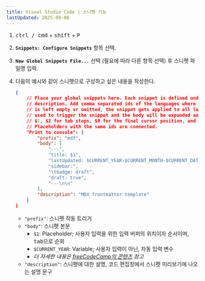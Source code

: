 ```yaml
---
title: Visual Studio Code | 스니펫 기능
lastUpdated: 2025-09-08
---
```




<Steps titleSite="p">

1. <span style="margin-top: 0;"><kbd>ctrl / cmd</kbd></span> + <kbd>shift</kbd> + <kbd>P</kbd>

2. **`Snippets: Configure Snippets`** 항목 선택.

3. **`New Global Snippets File...`** 선택 (필요에 따라 다른 항목 선택) 후 스니펫 파일명 입력.

3. 다음의 예시와 같이 스니펫으로 구성하고 싶은 내용을 작성한다.

    ```json title="〈파일명〉.code-snippets" {11-17} "mdf" "MDX frontmatter template"
    {
        // Place your global snippets here. Each snippet is defined under a snippet name and has a scope, prefix, body and 
        // description. Add comma separated ids of the languages where the snippet is applicable in the scope field. If scope 
        // is left empty or omitted, the snippet gets applied to all languages. The prefix is what is 
        // used to trigger the snippet and the body will be expanded and inserted. Possible variables are: 
        // $1, $2 for tab stops, $0 for the final cursor position, and ${1:label}, ${2:another} for placeholders. 
        // Placeholders with the same ids are connected.
        "Print to console": {
            "prefix": "mdf",
            "body": [
                "---",
                "title: $1",
                "lastUpdated: $CURRENT_YEAR-$CURRENT_MONTH-$CURRENT_DATE",
                "sidebar:",
                "\tbadge: draft",
                "draft: true",
                "---\n\n"
            ],
            "description": "MDX frontmatter template"
        }
    }
    ```

    - `"prefix"`: 스니펫 작동 트리거
    - `"body"`: 스니펫 본문
        - `$1`: Placeholder; 사용자 입력을 위한 입력 버퍼의 위치이자 순서이며, <kbd>tab</kbd>으로 순회
        - `$CURRENT_YEAR`: Variable; 사용자 입력이 아닌, 자동 입력 변수
        - *더 자세한 내용은 [freeCodeCamp의 콘텐츠](https://www.freecodecamp.org/news/definitive-guide-to-snippets-visual-studio-code/) 참고*
    - `"description"`: 스니펫에 대한 설명, 코드 편집창에서 스니펫 미리보기에 나오는 설명 문구

</Steps>
